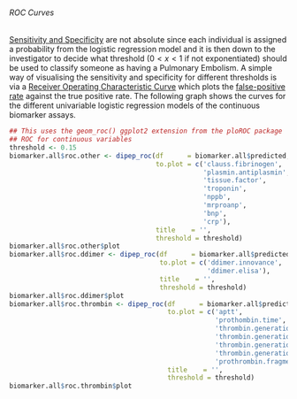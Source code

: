 <!-- ##### Summary -->

<!-- The point-estimate and 95% Confidence Intervals from univariable logistic regression are plotted and tabulated below. -->

<!-- ```{r results_biomarker_logistic_all_summary, echo = FALSE, cache = FALSE, warning = FALSE, message = FALSE, fig.width = 10, fig.height = 10, results = 'markup', eval = TRUE} -->
<!-- to.sum <- dplyr::filter(biomarker.all$tidied, term != '(Intercept)') %>% -->
<!--           dplyr::filter(!grepl('Abnormal', term)) %>% -->
<!--           dplyr::select(term, estimate, lci, uci, p.value) -->
<!-- ggplot(to.sum, aes(term, estimate, colour = term)) + -->
<!--     geom_point() + geom_errorbar(aes(ymin = lci, ymax = uci)) + -->
<!--     coord_flip() + geom_hline(yintercept = 0) + -->
<!--     xlab('Predictor') + ylab('Estimate') + -->
<!--     ggtitle('Point Estimate and 95% CI for Univariable Logistic Regression of Continuous Biomarkers') + -->
<!--     theme_bw() + theme(legend.position = 'none') -->
<!-- ## Redo subsetting, include temperature and O2 Saturation -->
<!-- to.sum <- dplyr::filter(biomarker.all$tidied, term != '(Intercept)') %>% -->
<!--           ## dplyr::select(term, estimate, lci, uci, p.value) -->
<!--           dplyr::select(term, estimate, lci, uci, or, or.lci, or.uci, p.value) -->
<!-- ## names(to.sum) <- c('Term', 'Estimate', 'Lower CI', 'Upper CI', 'P-Value') -->
<!-- names(to.sum) <- c('Term', 'Estimate', 'Lower CI', 'Upper CI', 'OR', 'OR Lower CI', 'OR Upper CI', 'P-Value') -->
<!-- kable(to.sum, -->
<!--       digits  = 3, -->
<!--       ## caption = 'Point estimates, 95% CIs and p-values for Univariable Regression of Continuous and Dichotomised Biomarkers') -->
<!--       caption = 'Point estimates and 95% CIs, OR and 95% CIs and p-values for Univariable Regression of Continuous and Dichotomised Biomarkers') -->
<!-- rm(to.sum) -->

<!-- ``` -->


###### ROC Curves

[Sensitivity and Specificity](https://en.wikipedia.org/wiki/Sensitivity_and_specificity) are not absolute since each individual is assigned a probability from the logistic regression model and it is then down to the investigator to decide what threshold ($0 < x < 1$ if not exponentiated) should be used to classify someone as having a Pulmonary Embolism.  A simple way of visualising the sensitivity and specificity for different thresholds is via a [Receiver Operating Characteristic Curve](https://en.wikipedia.org/wiki/Receiver_operating_characteristic) which plots the [false-positive rate](https://en.wikipedia.org/wiki/False_positive_rate) against the true positive rate.  The following graph shows the curves for the different univariable logistic regression models of the continuous biomarker assays.

```r
## This uses the geom_roc() ggplot2 extension from the ploROC package
## ROC for continuous variables
threshold <- 0.15
biomarker.all$roc.other <- dipep_roc(df      = biomarker.all$predicted,
                                     to.plot = c('clauss.fibrinogen',
                                                 'plasmin.antiplasmin',
                                                 'tissue.factor',
                                                 'troponin',
                                                 'nppb',
                                                 'mrproanp',
                                                 'bnp',
                                                 'crp'),
                                     title    = '',
                                     threshold = threshold)
biomarker.all$roc.other$plot
biomarker.all$roc.ddimer <- dipep_roc(df      = biomarker.all$predicted,
                                      to.plot = c('ddimer.innovance',
                                                  'ddimer.elisa'),
                                      title    = '',
                                      threshold = threshold)
biomarker.all$roc.ddimer$plot
biomarker.all$roc.thrombin <- dipep_roc(df      = biomarker.all$predicted,
                                        to.plot = c('aptt',
                                                    'prothombin.time',
                                                    'thrombin.generation.lag.time',
                                                    'thrombin.generation.endogenous.potential',
                                                    'thrombin.generation.peak',
                                                    'thrombin.generation.time.to.peak',
                                                    'prothrombin.fragments'),
                                        title    = '',
                                        threshold = threshold)
biomarker.all$roc.thrombin$plot

```

<!-- The performance of biomarkers in making predictions is summarised in terms of the Sensitivity, Specificity, Positive Predictive Value (PPV), Negative Predictive Value (NPV), False Positive Rate (FPR), False Negative Rate (FNR), False Discovery Rate (FDR) and Accuracy for the biomarkers.  In order to do this a threshold for classifying the predicted probability of PE based on the logistic regression is required.  This would arbitrarily be set to `p < 0.5` however in this setting the predicted probabilities are *all* below 0.5, meaning no one would be predicted to have a PE if that threshold were used.  At present that condition is relaxed to `p < 0.15` but marker specific cut points based on the ROC curves displayed above are preferable. -->

<!-- The performance of dichotomising the biomarkers based on the supplied reference ranges is summarised below. -->

<!-- ```{r results_biomarker_logistic_all_performance, echo = FALSE, cache = FALSE, warning = FALSE, message = FALSE, results = 'markup', eval = FALSE} -->
<!-- rbind(biomarker.all$roc.other$summary.stats, -->
<!--       biomarker.all$roc.ddimer$summary.stats, -->
<!--       biomarker.all$roc.thrombin$summary.stats) %>% -->
<!--     ## dplyr::select(-PPV, -NPV) %>% -->
<!--     kable(caption = paste0('Summary Statistics for Biomarkers using p > ', threshold, ' to classify predicted probabilities as PE.')) -->


<!-- ``` -->

<!-- ```{r results_biomarker_logistic_all_performance_cat, echo = FALSE, cache = FALSE, warning = FALSE, message = FcommALSE, results = 'markup', eval = TRUE} -->
<!-- ## Combine the predicted probabilities based on laboratory reference range classification and -->
<!-- ## generate ROC curves/summary Statistics -->
<!-- dipep_roc(biomarker.all$predicted.existing, -->
<!--           to.plot = c('aptt.cat', -->
<!--                       'bnp.cat', -->
<!--                       'clauss.fibrinogen.cat', -->
<!--                       ## 'd.dimer.cat', -->
<!--                       ## 'd.dimer.gestation.cat', -->
<!--                       'ddimer.elisa.cat', -->
<!--                       'ddimer.innovance.cat', -->
<!--                       'mrproanp.cat', -->
<!--                       'plasmin.antiplasmin.cat', -->
<!--                       'prothombin.time.cat', -->
<!--                       'prothrombin.fragments.cat', -->
<!--                       'thrombin.generation.endogenous.potential.cat', -->
<!--                       'thrombin.generation.lag.time.cat', -->
<!--                       'thrombin.generation.peak.cat', -->
<!--                       'thrombin.generation.time.to.peak.cat', -->
<!--                       'tissue.factor.cat', -->
<!--                       'troponin.cat', -->
<!--                       'crp.cat'), -->
<!--           title    = '', -->
<!--           threshold = threshold)$summary.stats %>% -->
<!--     kable(caption = paste0('Summary Statistics for Biomarkers using Laboratory Reference Ranges to classify biomarker assays as Normal/Abnormal for predicting PE.')) -->
<!-- ``` -->


<!-- ```{r results_biomarker_logistic_all_performance_continuous, echo = FALSE, cache = FALSE, warning = FALSE, message = FALSE, results = 'markup', eval = FALSE} -->
<!-- ## Combine the predicted probabilities based on laboratory reference range classification and -->
<!-- ## generate ROC curves/summary Statistics -->
<!-- dipep_roc(biomarker.all$predicted, -->
<!--           to.plot = c('aptt', -->
<!--                       'bnp', -->
<!--                       'clauss.fibrinogen', -->
<!--                       ## 'd.dimer', -->
<!--                       ## 'd.dimer.gestation', -->
<!--                       'ddimer.elisa', -->
<!--                       'ddimer.innovance', -->
<!--                       'mrproanp', -->
<!--                       'plasmin.antiplasmin', -->
<!--                       'prothombin.time', -->
<!--                       'prothrombin.fragments', -->
<!--                       'thrombin.generation.endogenous.potential', -->
<!--                       'thrombin.generation.lag.time', -->
<!--                       'thrombin.generation.peak', -->
<!--                       'thrombin.generation.time.to.peak', -->
<!--                       'tissue.factor', -->
<!--                       'troponin', -->
<!--                       'crp'), -->
<!--           title    = '', -->
<!--           threshold = threshold)$summary.stats %>% -->
<!--     kable(caption = paste0('Summary Statistics for Biomarkers using Laboratory Reference Ranges to classify biomarker assays as Normal/Abnormal for predicting PE.')) -->


<!-- ```{r child = 'all_sensitivity_and_specificity.Rmd', eval = TRUE} -->
<!-- ``` -->

<!-- ```{r results_biomarker_logistic_summary, echo = FALSE, cache = FALSE, warning = FALSE, message = FALSE, results = 'markup', eval = TRUE} -->
<!-- summary.biomarkers.all$first.st.vte %>% -->
<!--     kable(caption = 'Summary Statistics of biomarkers by VTE Status.') -->

<!-- ``` -->

<!-- ```{r child = 'all_aptt.Rmd', eval = FALSE} -->
<!-- ``` -->

<!-- ```{r child = 'all_clauss_fibrinogen.Rmd', eval = FALSE} -->
<!-- ``` -->

<!-- ```{r child = 'all_prothombin_time.Rmd', eval = FALSE} -->
<!-- ``` -->

<!-- ```{r child = 'all_ddimer_innovance.Rmd', eval = FALSE} -->
<!-- ``` -->

<!-- ```{r child = 'all_ddimer_elisa.Rmd', eval = FALSE} -->
<!-- ``` -->

<!-- ```{r child = 'all_thrombin_generation_lag_time.Rmd', eval = FALSE} -->
<!-- ``` -->

<!-- ```{r child = 'all_thrombin_generation_endogenous_potential.Rmd', eval = FALSE} -->
<!-- ``` -->

<!-- ```{r child = 'all_thrombin_generation_peak.Rmd', eval = FALSE} -->
<!-- ``` -->

<!-- ```{r child = 'all_thrombin_generation_time_to_peak.Rmd', eval = FALSE} -->
<!-- ``` -->

<!-- ```{r child = 'all_plasmin_antiplasmin.Rmd', eval = FALSE} -->
<!-- ``` -->

<!-- ```{r child = 'all_mrproanp.Rmd', eval = FALSE} -->
<!-- ``` -->

<!-- ```{r child = 'all_bnp.Rmd', eval = FALSE} -->
<!-- ``` -->

<!-- ```{r child = 'all_tissue_factor.Rmd', eval = FALSE} -->
<!-- ``` -->

<!-- ```{r child = 'all_prothrombin_fragments.Rmd', eval = FALSE} -->
<!-- ``` -->

<!-- ```{r child = 'all_troponin.Rmd', eval = FALSE} -->
<!-- ``` -->

<!-- ```{r child = 'all_crp.Rmd', eval = FALSE} -->
<!-- ``` -->
